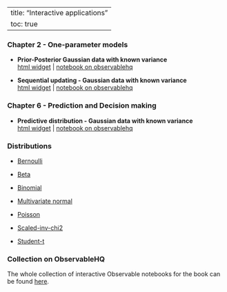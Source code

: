 
---
title: "Interactive applications"
toc: true
---

### Chapter 2 - One-parameter models

- **Prior-Posterior Gaussian data with known variance**\
[html widget](observable/gaussian_knownvariance.qmd) | [notebook on observablehq](https://observablehq.com/@mattiasvillani/bayes-iid-gaussian-known-var)

- **Sequential updating - Gaussian data with known variance**\
[html widget](observable/gaussian_knownvariance_sequential.qmd) | [notebook on observablehq](https://observablehq.com/@mattiasvillani/bayes-iid-gaussian-known-var)

### Chapter 6 - Prediction and Decision making

- **Predictive distribution - Gaussian data with known variance**\
[html widget](observable/pred_gaussian_knownvariance.qmd) | [notebook on observablehq](https://observablehq.com/@mattiasvillani/bayes-iid-gaussian-known-var)

### Distributions

- [Bernoulli](observable/distributions#bernoulli-distribution)

- [Beta](observable/distributions#beta-distribution)

- [Binomial](observable/distributions#binomial-distribution)

- [Multivariate normal](observable/distributions#multivariate-normal-distribution)

- [Poisson](observable/distributions#poisson-distribution)

- [Scaled-inv-chi2](observable/distributions#scaled-inverse-chi2-distribution)

- [Student-t](observable/distributions#student-t-distribution)


### Collection on ObservableHQ
The whole collection of interactive Observable notebooks for the book can be found [here](https://observablehq.com/collection/@mattiasvillani/bayesian-learning).
